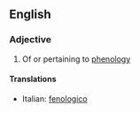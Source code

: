 ==English==

===Adjective===
{{en-adj}}

# Of or pertaining to [[phenology]]

====Translations====
{{top}}
*Italian: [[fenologico]]
{{mid}}

{{bottom}}